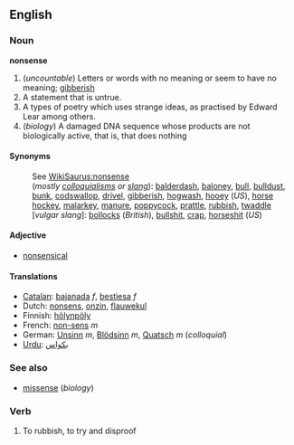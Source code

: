==English==
===Noun===
'''nonsense''' 

# (''uncountable'') Letters or words with no meaning or seem to have no meaning; [[gibberish]]
# A statement that is untrue.
# A types of poetry which uses strange ideas, as practised by Edward Lear among others.
# (''biology'') A damaged DNA sequence whose products are not biologically active, that is, that does nothing

====Synonyms====
:See [[WikiSaurus:nonsense]]
:(''mostly [[colloquialism]]s or [[slang]]''): [[balderdash]], [[baloney]], [[bull]], [[bulldust]], [[bunk]], [[codswallop]], [[drivel]], [[gibberish]], [[hogwash]], [[hooey]] (''US''),  [[horse hockey]], [[malarkey]], [[manure]], [[poppycock]], [[prattle]], [[rubbish]], [[twaddle]]
:[''vulgar slang'']: [[bollocks]] (''British''), [[bullshit]], [[crap]], [[horseshit]] (''US'')

====Adjective====
*[[nonsensical]]

====Translations====
*[[Catalan]]: [[bajanada]] ''f'', [[bestiesa]] ''f''
*Dutch: [[nonsens]], [[onzin]], [[flauwekul]]
*Finnish: [[hölynpöly]]
*French: [[non-sens]] ''m''
*German: [[Unsinn]] ''m'', [[Blödsinn]] ''m'', [[Quatsch]] ''m'' (''colloquial'')
*[[Urdu]]: [[بکواس]]

===See also===
*[[missense]] (''biology'')

===Verb===

#To rubbish, to try and disproof